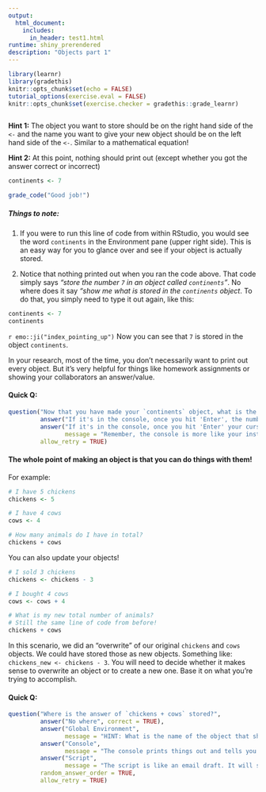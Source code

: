 ```yaml
---
output: 
  html_document:
    includes:
      in_header: test1.html
runtime: shiny_prerendered
description: "Objects part 1"
---
```


```r
library(learnr)
library(gradethis)
knitr::opts_chunk$set(echo = FALSE)
tutorial_options(exercise.eval = FALSE)
knitr::opts_chunk$set(exercise.checker = gradethis::grade_learnr)
```

```r

```

<div id="continents-hint">
**Hint 1:** The object you want to store should be on the right hand side of the `<-` and the name you want to give your new object should be on the left hand side of the `<-`. Similar to a mathematical equation!

**Hint 2:** At this point, nothing should print out (except whether you got the answer correct or incorrect)
</div>

```r
continents <- 7
```

```r
grade_code("Good job!")
```

##### Things to note:
1. If you were to run this line of code from within RStudio, you would see the word `continents` in the Environment pane (upper right side). This is an easy way for you to glance over and see if your object is actually stored. 

2. Notice that nothing printed out when you ran the code above. That code simply says *"store the number `7` in an object called `continents`"*. No where does it say *"show me what is stored in the `continents` object*. To do that, you simply need to type it out again, like this:

```r
continents <- 7
continents
```

`r emo::ji("index_pointing_up")` Now you can see that `7` is stored in the object `continents`.

In your research, most of the time, you don't necessarily want to print out every object. But it's very helpful for things like homework assignments or showing your collaborators an answer/value. 

#### Quick Q:

```r
question("Now that you have made your `continents` object, what is the difference between typing `continents` in the console vs. in a script file?",
         answer("If it's in the console, once you hit 'Enter', the number '7' should immediately print out. If it's in the script, once you hit 'Enter' your cursor will go to the next line, but 7 will not print out until you hit 'Run'", correct = TRUE),
         answer("If it's in the console, once you hit 'Enter' your cursor will go to the next line, but '7' will not print out until you hit 'Run'. If it's in the script, once you hit 'Enter', the number '7' should immediately print out",
                message = "Remember, the console is more like your instant messenger and the script is more like an email draft!"),
         allow_retry = TRUE)
```

#### The whole point of making an object is that you can do things with them!

For example:
```r
# I have 5 chickens
chickens <- 5

# I have 4 cows
cows <- 4

# How many animals do I have in total?
chickens + cows
```

You can also update your objects!

```r
# I sold 3 chickens
chickens <- chickens - 3

# I bought 4 cows
cows <- cows + 4

# What is my new total number of animals?
# Still the same line of code from before!
chickens + cows
```

In this scenario, we did an "overwrite" of our original `chickens` and `cows` objects. We could have stored those as new objects. Something like: `chickens_new <- chickens - 3`. You will need to decide whether it makes sense to overwrite an object or to create a new one. Base it on what you're trying to accomplish. 

#### Quick Q:
```r
question("Where is the answer of `chickens + cows` stored?",
         answer("No where", correct = TRUE),
         answer("Global Environment",
                message = "HINT: What is the name of the object that should house this answer?"),
         answer("Console",
                message = "The console prints things out and tells you what you've done. Things aren't necessarily 'stored' there, though"),
         answer("Script",
                message = "The script is like an email draft. It will send if you hit 'Run'. But things aren't necessarily 'stored' there -- they are created there!"),
         random_answer_order = TRUE,
         allow_retry = TRUE)
```

<div data-iframe-height></div>